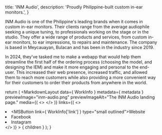 
  title: 'INM Audio',
  description: 'Proudly Philippine-built custom in-ear monitors.',
}


INM Audio is one of the Philippine's leading brands when it comes in custom in-ear monitors. Their clients range from the average audiophile seeking a unique tuning, to professionals working on the stage or in the studio. They offer a wide range of products and services, from custom in-ear monitors, to ear impressions, to repairs and maintenance. The company is based in Meycauayan, Bulacan and has been in the industry since 2019.

In 2024, they've tasked me to make a webapp that would help them streamline the first half of the ordering process (choosing the model, and designing the IEM) and make it more engaging and personal to the end-user. This increased their web presence, increased traffic, and allowed them to reach more customers while also providing a more convenient way for their customers to order their products from anywhere in the world.

  return (
    <MarkdownLayout
      data={ WorkInfo }
      metadata={ metadata }
      previewImage="inm-audio.png"
      previewImageAlt="The INM Audio landing page."
      media={(
        <>
          <PreviewImage src="/img/inm-audio/inm-audio-model-view.png" alt="A screen capture of the model page." />
          <PreviewImage src="/img/inm-audio/inm-audio-iem-designer.png" alt="A screen capture of the INM Audio IEM designer." />
          <PreviewImage src="/img/inm-audio/inm-audio-models-page.png" alt="A screen capture of the models page." />
        </>
      )}
      links={(
        <>
          <li><MSButton link={ WorkInfo['link'] } type="small outlined">Website</MSButton></li>
          <li><MSButton link="https://facebook.com/inmaudio" type="small outlined">Facebook</MSButton></li>
          <li><MSButton link="https://instagram.com/inmaudio" type="small outlined">Instagram</MSButton></li>
        </>
      )}
    >
      { children }
    </MarkdownLayout>
  );
}